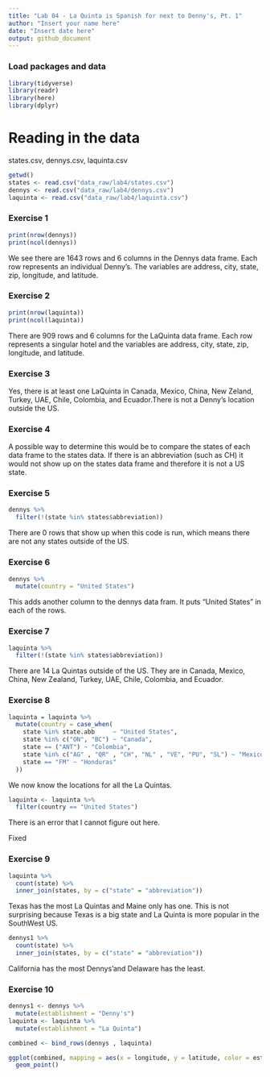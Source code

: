 ---
title: "Lab 04 - La Quinta is Spanish for next to Denny's, Pt. 1"
author: "Insert your name here"
date: "Insert date here"
output: github_document
---

### Load packages and data

```{r load-packages, message = FALSE}
library(tidyverse) 
library(readr)
library(here) 
library(dplyr)
```

# Reading in the data
states.csv, dennys.csv, laquinta.csv
```{r}
getwd()
states <- read.csv("data_raw/lab4/states.csv")
dennys <- read.csv("data_raw/lab4/dennys.csv")
laquinta <- read.csv("data_raw/lab4/laquinta.csv")
```

### Exercise 1

```{r}
print(nrow(dennys))
print(ncol(dennys))
```
We see there are 1643 rows and 6 columns in the Dennys data frame. Each row represents an individual Denny's. The variables are address, city, state, zip, longitude, and latitude.


### Exercise 2

```{r}
print(nrow(laquinta))
print(ncol(laquinta))
```
There are 909 rows and 6 columns for the LaQuinta data frame. Each row represents a singular hotel and the variables are address, city, state, zip, longitude, and latitude.

### Exercise 3
Yes, there is at least one LaQuinta in Canada, Mexico, China, New Zeland, Turkey, UAE, Chile, Colombia, and Ecuador.There is not a Denny's location outside the US. 

### Exercise 4
A possible way to determine this would be to compare the states of each data frame to the states data. If there is an abbreviation (such as CH) it would not show up on the states data frame and therefore it is not a US state.

### Exercise 5
```{r}
dennys %>%
  filter(!(state %in% states$abbreviation))
```
There are 0 rows that show up when this code is run, which means there are not any states outside of the US.

### Exercise 6

```{r}
dennys %>%
  mutate(country = "United States")
```
This adds another column to the dennys data fram. It puts "United States" in each of the rows.

### Exercise 7
```{r}
laquinta %>%
  filter(!(state %in% states$abbreviation))
```
There are 14 La Quintas outside of the US. They are in Canada, Mexico, China, New Zealand, Turkey, UAE, Chile, Colombia, and Ecuador.

### Exercise 8

```{r}
laquinta = laquinta %>%
  mutate(country = case_when(
    state %in% state.abb     ~ "United States",
    state %in% c("ON", "BC") ~ "Canada",
    state == ("ANT") ~ "Colombia",
    state %in% c("AG" , "QR" , "CH", "NL" , "VE", "PU", "SL") ~ "Mexico",
    state == "FM" ~ "Honduras"
  ))
```
We now know the locations for all the La Quintas.

```{r}
laquinta <- laquinta %>%
  filter(country == "United States")
```

There is an error that I cannot figure out here.

Fixed

### Exercise 9

```{r}
laquinta %>%
  count(state) %>%
  inner_join(states, by = c("state" = "abbreviation"))
```
Texas has the most La Quintas and Maine only has one. This is not surprising because Texas is a big state and La Quinta is more popular in the SouthWest US.

```{r}
dennys1 %>%
  count(state) %>%
  inner_join(states, by = c("state" = "abbreviation"))
```
California has the most Dennys'and Delaware has the least. 

### Exercise 10

```{r}
dennys1 <- dennys %>%
  mutate(establishment = "Denny's")
laquinta <- laquinta %>%
  mutate(establishment = "La Quinta")
```

```{r}
combined <- bind_rows(dennys , laquinta)
```
```{r}
ggplot(combined, mapping = aes(x = longitude, y = latitude, color = establishment)) +
  geom_point()
```


